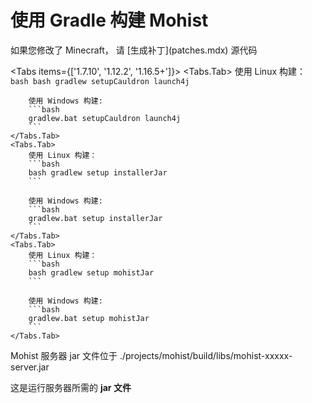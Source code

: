 
# 使用 Gradle 构建 Mohist

<Callout type="warning">
    如果您修改了 Minecraft， 请 [生成补丁](patches.mdx) 源代码
</Callout>

<Tabs items={['1.7.10', '1.12.2', '1.16.5+']}>
    <Tabs.Tab>
        使用 Linux 构建：
        ```bash
        bash gradlew setupCauldron launch4j
        ```

        使用 Windows 构建:
        ```bash
        gradlew.bat setupCauldron launch4j
        ```
    </Tabs.Tab>
    <Tabs.Tab>
        使用 Linux 构建：
        ```bash
        bash gradlew setup installerJar
        ```

        使用 Windows 构建:
        ```bash
        gradlew.bat setup installerJar
        ```
    </Tabs.Tab>
    <Tabs.Tab>
        使用 Linux 构建：
        ```bash
        bash gradlew setup mohistJar
        ```

        使用 Windows 构建:
        ```bash
        gradlew.bat setup mohistJar
        ```
    </Tabs.Tab>

</Tabs>

<Callout type="info">
    Mohist 服务器 jar 文件位于
    ./projects/mohist/build/libs/mohist-xxxxx-server.jar
</Callout>

这是运行服务器所需的 **jar 文件**
